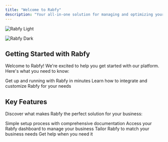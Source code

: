 ```yaml
---
title: "Welcome to Rabfy"
description: "Your all-in-one solution for managing and optimizing your business"
---
```


<img
  className="block dark:hidden"
  src="/images/hero-light.png"
  alt="Rabfy Light"
/>

<img
  className="hidden dark:block"
  src="/images/hero-dark.png"
  alt="Rabfy Dark"
/>

## Getting Started with Rabfy

Welcome to Rabfy\! We're excited to help you get started with our platform. Here's what you need to know:

<CardGroup cols={2}>
  <Card title="Quick Start Guide" icon="rocket" href="/quickstart">
    Get up and running with Rabfy in minutes
  </Card>
  <Card title="Development Guide" icon="code" href="/development">
    Learn how to integrate and customize Rabfy for your needs
  </Card>
</CardGroup>

## Key Features

Discover what makes Rabfy the perfect solution for your business:

<CardGroup cols={2}>
  <Card title="Easy Integration" icon="plug" href="/essentials/quickstart">
    Simple setup process with comprehensive documentation
  </Card>
  <Card title="Powerful Dashboard" icon="gauge" href="https://dashboard.rabfy.com">
    Access your Rabfy dashboard to manage your business
  </Card>
  <Card title="Customization" icon="screwdriver-wrench" href="/essentials/settings">
    Tailor Rabfy to match your business needs
  </Card>
  <Card title="Support" icon="circle-question" href="/essentials/help">
    Get help when you need it
  </Card>
</CardGroup>